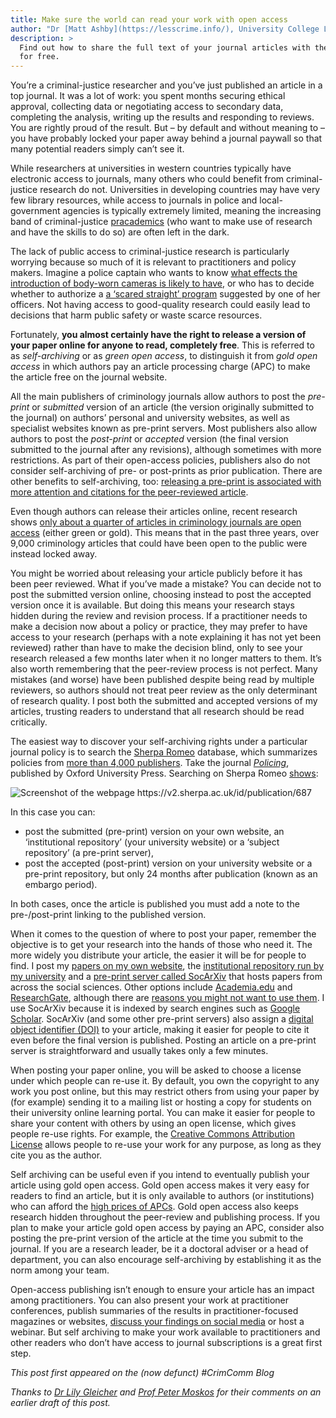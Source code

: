 ```yaml
---
title: Make sure the world can read your work with open access
author: "Dr [Matt Ashby](https://lesscrime.info/), University College London"
description: >
  Find out how to share the full text of your journal articles with the world
  for free.
---
```



You’re a criminal-justice researcher and you’ve just published an article in a top journal. It was a lot of work: you spent months securing ethical approval, collecting data or negotiating access to secondary data, completing the analysis, writing up the results and responding to reviews. You are rightly proud of the result. But – by default and without meaning to – you have probably locked your paper away behind a journal paywall so that many potential readers simply can’t see it.

While researchers at universities in western countries typically have electronic access to journals, many others who could benefit from criminal-justice research do not. Universities in developing countries may have very few library resources, while access to journals in police and local-government agencies is typically extremely limited, meaning the increasing band of criminal-justice [pracademics](https://www.bbc.co.uk/news/world-us-canada-44293921) (who want to make use of research and have the skills to do so) are often left in the dark.

The lack of public access to criminal-justice research is particularly worrying because so much of it is relevant to practitioners and policy makers. Imagine a police captain who wants to know [what effects the introduction of body-worn cameras is likely to have](https://doi.org/10.1007/s12103-020-09518-4), or who has to decide whether to authorize a [a ‘scared straight’ program](https://doi.org/10.4073/csr.2013.5) suggested by one of her officers. Not having access to good-quality research could easily lead to decisions that harm public safety or waste scarce resources.

Fortunately, **you almost certainly have the right to release a version of your paper online for anyone to read, completely free**. This is referred to as _self-archiving_ or as _green open access_, to distinguish it from _gold open access_ in which authors pay an article processing charge (APC) to make the article free on the journal website.

All the main publishers of criminology journals allow authors to post the _pre-print_ or _submitted_ version of an article (the version originally submitted to the journal) on authors' personal and university websites, as well as specialist websites known as pre-print servers. Most publishers also allow authors to post the _post-print_ or _accepted_ version (the final version submitted to the journal after any revisions), although sometimes with more restrictions. As part of their open-access policies, publishers also do not consider self-archiving of pre- or post-prints as prior publication. There are other benefits to self-archiving, too: [releasing a pre-print is associated with more attention and citations for the peer-reviewed article](https://doi.org/10.7554/eLife.52646).

Even though authors can release their articles online, recent research shows [only about a quarter of articles in criminology journals are open access](https://doi.org/10.31235/osf.io/wnq7h) (either green or gold). This means that in the past three years, over 9,000 criminology articles that could have been open to the public were instead locked away.

You might be worried about releasing your article publicly before it has been peer reviewed. What if you've made a mistake? You can decide not to post the submitted version online, choosing instead to post the accepted version once it is available. But doing this means your research stays hidden during the review and revision process. If a practitioner needs to make a decision now about a policy or practice, they may prefer to have access to your research (perhaps with a note explaining it has not yet been reviewed) rather than have to make the decision blind, only to see your research released a few months later when it no longer matters to them. It's also worth remembering that the peer-review process is not perfect. Many mistakes (and worse) have been published despite being read by multiple reviewers, so authors should not treat peer review as the only determinant of research quality. I post both the submitted and accepted versions of my articles, trusting readers to understand that all research should be read critically.

The easiest way to discover your self-archiving rights under a particular journal policy is to search the [Sherpa Romeo](https://v2.sherpa.ac.uk/romeo) database, which summarizes policies from [more than 4,000 publishers](https://v2.sherpa.ac.uk/view/romeo_visualisations/1.html). Take the journal [_Policing_](http://policing.oxfordjournals.org/), published by Oxford University Press. Searching on Sherpa Romeo [shows](https://v2.sherpa.ac.uk/id/publication/687):

![](sherpa_romeo_screenshot.png "Screenshot of the webpage https://v2.sherpa.ac.uk/id/publication/687")

In this case you can:

  * post the submitted (pre-print) version on your own website, an 'institutional repository' (your university website) or a 'subject repository' (a pre-print server),
  * post the accepted (post-print) version on your university website or a pre-print repository, but only 24 months after publication (known as an embargo period).
  
In both cases, once the article is published you must add a note to the pre-/post-print linking to the published version.

When it comes to the question of where to post your paper, remember the objective is to get your research into the hands of those who need it. The more widely you distribute your article, the easier it will be for people to find. I post my [papers on my own website](http://lesscrime.info/publication/), the [institutional repository run by my university](https://iris.ucl.ac.uk/iris/browse/profile?upi=MPJAS93#tabsProfilePub) and a [pre-print server called SocArXiv](http://socarxiv.org/) that hosts papers from across the social sciences. Other options include [Academia.edu](https://www.academia.edu/) and [ResearchGate](https://www.researchgate.net/), although there are [reasons you might not want to use them](https://libraries.ou.edu/content/understanding-academiaedu-and-researchgate). I use SocArXiv because it is indexed by search engines such as [Google Scholar](https://scholar.google.co.uk/). SocArXiv (and some other pre-print servers) also assign a [digital object identifier (DOI)](https://library.uic.edu/help/article/1966/what-is-a-doi-and-how-do-i-use-them-in-citations) to your article, making it easier for people to cite it even before the final version is published. Posting an article on a pre-print server is straightforward and usually takes only a few minutes.

When posting your paper online, you will be asked to choose a license under which people can re-use it. By default, you own the copyright to any work you post online, but this may restrict others from using your paper by (for example) sending it to a mailing list or hosting a copy for students on their university online learning portal. You can make it easier for people to share your content with others by using an open license, which gives people re-use rights. For example, the [Creative Commons Attribution License](https://creativecommons.org/licenses/by/4.0/) allows people to re-use your work for any purpose, as long as they cite you as the author. 

Self archiving can be useful even if you intend to eventually publish your article using gold open access. Gold open access makes it very easy for readers to find an article, but it is only available to authors (or institutions) who can afford the [high prices of APCs](https://www.theatlantic.com/science/archive/2016/01/elsevier-academic-publishing-petition/427059/). Gold open access also keeps research hidden throughout the peer-review and publishing process. If you plan to make your article gold open access by paying an APC, consider also posting the pre-print version of the article at the time you submit to the journal. If you are a research leader, be it a doctoral adviser or a head of department, you can also encourage self-archiving by establishing it as the norm among your team.

Open-access publishing isn't enough to ensure your article has an impact among practitioners. You can also present your work at practitioner conferences, publish summaries of the results in practitioner-focused magazines or websites, [discuss your findings on social media](https://www.natureindex.com/news-blog/ten-tips-tweeting-research-academic) or host a webinar. But self archiving to make your work available to practitioners and other readers who don't have access to journal subscriptions is a great first step.

*This post first appeared on the (now defunct) #CrimComm Blog*

*Thanks to [Dr Lily Gleicher](http://www.icjia.state.il.us/biographies/lily-gleicher) and [Prof Peter Moskos](https://www.jjay.cuny.edu/faculty/peter-moskos) for their comments on an earlier draft of this post.*

